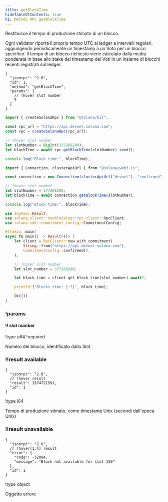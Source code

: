 ```yaml
---
title: getBlockTime
hideTableOfContents: true
h1: Metodo RPC getBlockTime
---
```


Restituisce il tempo di produzione stimato di un blocco.

<Callout type="info">
  Ogni validator riporta il proprio tempo UTC al ledger a intervalli regolari,
  aggiungendo periodicamente un timestamp a un Voto per un blocco specifico. Il
  tempo di un blocco richiesto viene calcolato dalla media ponderata in base
  allo stake dei timestamp dei Voti in un insieme di blocchi recenti registrati
  sul ledger.
</Callout>

<APIMethod>

```jsonc !!request curl
{
  "jsonrpc": "2.0",
  "id": 1,
  "method": "getBlockTime",
  "params": [
    // !hover slot number
    5
  ]
}
```

```ts !!request title="Kit"
import { createSolanaRpc } from "@solana/kit";

const rpc_url = "https://api.devnet.solana.com";
const rpc = createSolanaRpc(rpc_url);

// !hover slot number
let slotNumber = BigInt(377268280);
let blockTime = await rpc.getBlockTime(slotNumber).send();

console.log("Block time:", blockTime);
```

```ts !!request title="web3.js"
import { Connection, clusterApiUrl } from "@solana/web3.js";

const connection = new Connection(clusterApiUrl("devnet"), "confirmed");

// !hover slot number
let slotNumber = 377268280;
let blockTime = await connection.getBlockTime(slotNumber);

console.log("Block time:", blockTime);
```

```rs !!request title="Rust"
use anyhow::Result;
use solana_client::nonblocking::rpc_client::RpcClient;
use solana_sdk::commitment_config::CommitmentConfig;

#[tokio::main]
async fn main() -> Result<()> {
    let client = RpcClient::new_with_commitment(
        String::from("https://api.devnet.solana.com"),
        CommitmentConfig::confirmed(),
    );

    // !hover slot number
    let slot_number = 377268280;

    let block_time = client.get_block_time(slot_number).await?;

    println!("Blocks time: {:?}", block_time);

    Ok(())
}
```

### !params

#### !! slot number

!type u64 !required

Numero del blocco, identificato dallo Slot

### !!result available

```jsonc !response
{
  "jsonrpc": "2.0",
  // !hover result
  "result": 1574721591,
  "id": 1
}
```

!type i64

Tempo di produzione stimato, come timestamp Unix (secondi dall'epoca Unix)

### !!result unavailable

```jsonc !response
{
  "jsonrpc": "2.0",
  // !hover(1:4) result
  "error": {
    "code": -32004,
    "message": "Block not available for slot 150"
  },
  "id": 1
}
```

!type object

Oggetto errore

</APIMethod>
